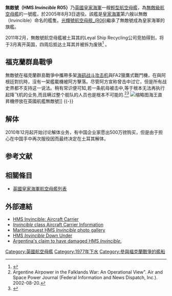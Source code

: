 {{軍艦模板
|名稱= 無敵號 [[File:Naval_Ensign_of_the_United_Kingdom.svg|30px]]<br /><small>HMS Invincible (R05)</small>
|圖片= [[File:HMS_Invincible_(R05).jpg|300px]] 
|照片說明= 
|艦種= [[航空母艦|航空母艦]]
|艦級= [[無敵級航空母艦|無敵級]]
|前型= [[無畏級航空母艦|無畏級]]<br/>[[半人馬級航空母艦|半人馬級]]
|次型= [[伊利沙白女皇級航空母艦|伊利沙白女皇級]]
|同型= 3艘
|竣工= 1980年（已退役）
|狀態= 
|排水= 
|標準= 16,970噸
|基準= 
|滿載= 20,710噸
|長度= 209米（690呎）
|飛行甲板寬度：36米（120呎）
|吃水= 8米（26呎）
|飛行=
|鍋爐= COGOG 動力系統
|引擎= 四套[[勞斯萊斯|勞斯萊斯]] Olympus 蒸氣渦輪機 
|極速= 28節，巡航速為 18 節
|續航= 7,000海里
|燃料= 柴油
|乘員= 650艦員，350飛行人員，可額外搭載500名皇家海軍陸戰隊
|艦載機= 20架或以上，其中包括16架海獵鷹式攻擊機或6架海王反潛直升機
|裝備=三具近防衛飛彈發射器<br>20毫米方陣近迫武器系統兩門<br>2x20mm[[方陣快砲|方陣快砲]],<br>2 x 對空砲20mm L/70 KBA 於GAM-B01單座砲塔,<br>4.5吋(114 mm)Mark 8 艦砲
|裝甲= 
|射控裝置=2 x Type 909 GWS-30 火控雷達
|偵搜設備= Type 1022/965P 對空[[雷達|雷達]]<br>Type 996/992Q  3-D雷達<br>Type 2050 / 2016搜索[[聲納|聲納]]<br>Type 162 海底描繪聲納
|其他= Type 1007 導航雷達
}}

'''無敵號（HMS ''Invincible'' R05）'''乃[[英國|英國]][[皇家海軍|皇家海軍]]一艘[[輕型航空母艦|輕型航空母艦]]，為[[無敵級航空母艦|無敵級航空母艦]]的一號艦，於2005年8月3日退役。該艦是[[皇家海軍|皇家海軍]]第六艘以無敵（Invincible）命名的艦隻。[[光輝號航空母舰_(R06)|光輝號航空母舰_(R06)]]繼承了無敵號成為皇家海軍的旗艦。

2011年2月，無敵號航空母艦被土耳其的Leyal Ship Recycling公司竞拍得到，将于3月离开英国，四周后抵达土耳其并被拆为废铁<ref>{{cite news|title=HMS Invincible sold to Turkish ship recyclers|url=http://www.bbc.co.uk/news/uk-12396523|accessdate=2011-02-09|newspaper=BBC|date=8 February 2011|archive-date=2021-02-08|archive-url=https://web.archive.org/web/20210208023747/https://www.bbc.co.uk/news/uk-12396523|dead-url=no}}</ref> 。

==福克蘭群島戰爭==
無敵號在福克蘭群島戰爭中攜帶多架[[海鹞战斗攻击机|海鹞战斗攻击机]]與FA2獵鷹式戰鬥機，在與阿根廷對抗時，沒有一架艦載機被阿方擊落。尽管阿方宣称曾击中过它，但是所有战史界都不支持这一说法。稍有常识便可知,若一条航母被击中,等于根本无法再执行起降飞机的业务,而且瞒过整个舰队的人员也是根本不可能的.<ref>Argentine Airpower in the Falklands War: An Operational View". Air and Space Power Journal (Federal Information and News Dispatch, Inc.). 2002-08-20.  </ref><ref>{{cite web |url=http://www.britains-smallwars.com/Falklands/Exocet.html |title=存档副本 |accessdate=2011-12-16  |deadurl=yes |archiveurl=https://web.archive.org/web/20090223051413/http://www.britains-smallwars.com/Falklands/Exocet.html |archivedate=2009-02-23 }}</ref>
[[File:SeaKingHAS6_HMS_Invincible_2004.jpeg|缩略图]]海王直昇機停放在英國航艦無敵號]]
{{-}}

==解体==
2010年12月起开始讨论解体业务，有中国企业家愿出500万镑购买，但是由于担心在中国手中再次服役因而最终决定在土耳其解体。

==参考文献==
<div class="references-small">
<references></references>
</div>

==相關條目==
*[[英國皇家海軍航空母艦列表|英國皇家海軍航空母艦列表]]

==外部連結==
{{Commonscat|HMS Invincible (R05)}}
* [https://web.archive.org/web/20071029073952/http://www.royal-navy.mod.uk/server/show/nav.1278 HMS Invincible: Aircraft Carrier]
* [http://www.naval-technology.com/projects/invincible/index.html ''Invincible'' class Aircraft Carrier Information] {{Wayback|url=http://www.naval-technology.com/projects/invincible/index.html |date=20080619043019 }}
* [http://www.maritimequest.com/warship_directory/great_britain/pages/aircraft_carriers/hms_invincible_r05.htm Maritimequest HMS ''Invincible'' photo gallery] {{Wayback|url=http://www.maritimequest.com/warship_directory/great_britain/pages/aircraft_carriers/hms_invincible_r05.htm |date=20210309145658 }}
* [http://www.harrier.org.uk/history/history_SHARdownunder.htm HMS ''Invincible'' Down Under] {{Wayback|url=http://www.harrier.org.uk/history/history_SHARdownunder.htm |date=20181011134542 }}
* [http://translate.google.com/translate?u=http%3A%2F%2Fwww.fuerzaaerea.mil.ar%2Fconflicto%2Fobjetivos_navales.html&langpair=es%7Cen&hl=en&ie=UTF-8&oe=UTF-8&prev=%2Flanguage_tools Argentina's claim to have damaged HMS ''Invincible''.] {{Wayback|url=http://translate.google.com/translate?u=http%3A%2F%2Fwww.fuerzaaerea.mil.ar%2Fconflicto%2Fobjetivos_navales.html&langpair=es%7Cen&hl=en&ie=UTF-8&oe=UTF-8&prev=%2Flanguage_tools |date=20210315202243 }}

{{英國海軍航空母艦}}
[[Category:英國航空母艦|Category:英國航空母艦]]
[[Category:1977年下水|Category:1977年下水]]
[[Category:參與福克蘭戰爭的艦船|Category:參與福克蘭戰爭的艦船]]